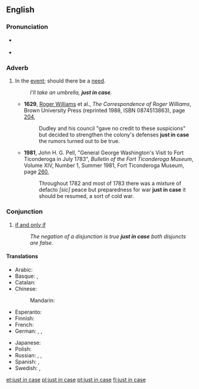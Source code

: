 {{was wotd|2007|December|17}}
{{also|in case}}
==English==

===Pronunciation===
* {{a|RP|US}} {{IPA|/ˌdʒʌst ɪn ˈkeɪs/|lang=en}}
* {{audio|en-us-just in case.ogg|Audio (US)|lang=en}}

===Adverb===
{{en-adv|head=[[just]] [[in case]]|-}}

# {{context|idiomatic|lang=en}} In the [[event]]; should there be a [[need]].
#: ''I'll take an umbrella, '''just in case'''.''
#* '''1629''', [[w:Roger Williams (theologian)|Roger Williams]] et al., ''The Correspondence of Roger Williams'', Brown University Press (reprinted 1988, ISBN 0874513863), page [http://books.google.com/books?q=%22correspondence+of+roger+williams%22+%22just+in+case%22&btnG=Search+Books 204],
#*: Dudley and his council "gave no credit to these suspicions" but decided to strengthen the colony's defenses '''just in case''' the rumors turned out to be true.
#* '''1981''', John H. G. Pell, "General George Washington's Visit to Fort Ticonderoga in July 1783", ''Bulletin of the Fort Ticonderoga Museum'', Volume XIV, Number 1, Summer 1981, Fort Ticonderoga Museum, page [http://books.google.com/books?id=6iE8AAAAIAAJ&pg=PA260&dq=%22just+in+case%22+date:1821-1830&lr=&as_brr=0 260],
#*: Throughout 1782 and most of 1783 there was a mixture of defacto ''[sic]'' peace but preparedness for war '''just in case''' it should be resumed, a sort of cold war.

===Conjunction===
{{en-conjunction|head=[[just]] [[in]] [[case]]}}

# {{context|logic|lang=en}} [[if and only if]]
#: ''The negation of a disjunction is true '''just in case''' both disjuncts are false.''

====Translations====
{{trans-top|in the event}}
* Arabic: {{t|ar|تحسبا|tr=taḥasuban|sc=Arab}}
* Basque: {{t|eu|badaezpada}}, {{t|eu|badaezpada ere}}
* Catalan: {{t+|ca|per si de cas}}
* Chinese:
*: Mandarin: {{t+|cmn|以防萬一|sc=Hani}}
* Esperanto: {{t|eo|divenprove}}
* Finnish: {{t|fi|varalta}}
* French: {{t+|fr|au cas où}}
* German: {{t|de|für alle Fälle}}, {{t+|de|sicherheitshalber}}, {{t+|de|vorsichtshalber}}
{{trans-mid}}
* Japanese: {{t|ja|念のため|tr=nen no tame}}
* Polish: {{t+|pl|na wszelki wypadek}}
* Russian: {{t+|ru|на всякий случай|tr=na vsjákij slúčaj|sc=Cyrl}}, {{t|ru|на всякий пожарный случай|tr=na vsjákij požárnyj slúčaj|sc=Cyrl}}, {{t|ru|на всякий пожарный|tr=na vsjákij požárnyj|sc=Cyrl}}
* Spanish: {{t|es|por si acaso}}, {{t|es|por si las moscas}}
* Swedish: {{t|sv|bara utifall att}}, {{t|sv|bara i fall att}}
{{trans-bottom}}

[[et:just in case]]
[[pl:just in case]]
[[pt:just in case]]
[[fi:just in case]]